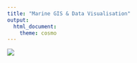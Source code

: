 ---
title: "Marine GIS & Data Visualisation"
output: 
  html_document:
    theme: cosmo
---


![](C:/Users/HP/Desktop/MarineSpatialViz/website/images/main.png)
